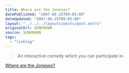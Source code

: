 ```yaml
---
title: Where are the Joneses?
datePublished: "2007-06-25T09:05:00"
dateUpdated: "2007-06-25T09:05:00"
layout: "../../../layouts/posts/post.astro"
originalUrl: $UNKNOWN
source: $UNKNOWN
tags:
  - "linklog"
---
```


> An interactive comedy which you can participate in.

[Where are the Joneses?](http://www.wherearethejoneses.com/)
